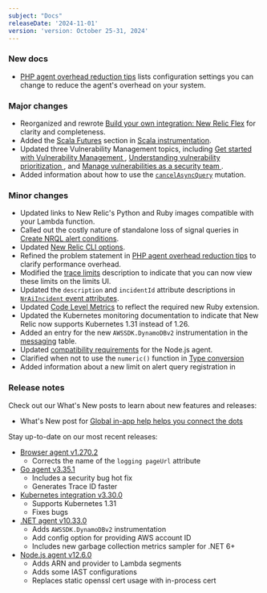 ```yaml
---
subject: "Docs"
releaseDate: '2024-11-01'
version: 'version: October 25-31, 2024'
---
```


### New docs

* [PHP agent overhead reduction tips](/docs/apm/agents/php-agent/troubleshooting/agent-overhead-reduction-tips/) lists configuration settings you can change to reduce the agent's overhead on your system.

### Major changes

* Reorganized and rewrote [Build your own integration: New Relic Flex](/docs/infrastructure/host-integrations/host-integrations-list/flex-integration-tool-build-your-own-integration) for clarity and completeness.
* Added the [Scala Futures](/docs/apm/agents/java-agent/frameworks/scala-installation-java/#futures) section in [Scala instrumentation](/docs/apm/agents/java-agent/frameworks/scala-installation-java).
* Updated three Vulnerability Management topics, including [Get started with Vulnerability Management
](/docs/vulnerability-management/overview), [Understanding vulnerability prioritization
](/docs/vulnerability-management/understanding-prioritization), and [Manage vulnerabilities as a security team
](/docs/vulnerability-management/security-workflow).
* Added information about how to use the [`cancelAsyncQuery`](/docs/apis/nerdgraph/examples/async-queries-nrql-tutorial/#example-cancel-query) mutation.


### Minor changes

* Updated links to New Relic's Python and Ruby images compatible with your Lambda function.
* Called out the costly nature of standalone loss of signal queries in [Create NRQL alert conditions](/docs/alerts/create-alert/create-alert-condition/create-nrql-alert-conditions).
* Updated [New Relic CLI options](/docs/new-relic-solutions/build-nr-ui/newrelic-cli/#nr-cli-commands-options).
* Refined the problem statement in [PHP agent overhead reduction tips](/docs/apm/agents/php-agent/troubleshooting/agent-overhead-reduction-tips) to clarify performance overhead.
* Modified the [trace limits](/docs/distributed-tracing/concepts/how-new-relic-distributed-tracing-works/#trace-limits) description to indicate that you can now view these limits on the limits UI.
* Updated the `description` and `incidentId` attribute descriptions in [`NrAiIncident` event attributes](/docs/alerts/create-alert/condition-details/incident-event-attributes/#NrAiIncident-attributes).
* Updated [Code Level Metrics](/docs/codestream/observability/code-level-metrics) to reflect the required new Ruby extension.
* Updated the Kubernetes monitoring documentation to indicate that New Relic now supports Kubernetes 1.31 instead of 1.26. 
* Added an entry for the new `AWSSDK.DynamoDBv2` instrumentation in the [messaging](/docs/apm/agents/net-agent/getting-started/net-agent-compatibility-requirements/#messaging-core) table.
* Updated [compatibility requirements](/docs/apm/agents/nodejs-agent/getting-started/compatibility-requirements-nodejs-agent) for the Node.js agent.
* Clarified when not to use the `numeric()` function in [Type conversion](/docs/nrql/nrql-syntax-clauses-functions/#type-conversion)
* Added information about a new limit on alert query registration in 


### Release notes

Check out our What's New posts to learn about new features and releases:

* What's New post for [Global in-app help helps you connect the dots](/whats-new/2024/10/whats-new-10-21-in-app-help)

Stay up-to-date on our most recent releases:

* [Browser agent v1.270.2](/docs/release-notes/new-relic-browser-release-notes/browser-agent-release-notes/browser-agent-v1.270.2)
    * Corrects the name of the `logging pageUrl` attribute
* [Go agent v3.35.1](/docs/release-notes/agent-release-notes/go-release-notes/go-agent-3-35-1)
    * Includes a security bug hot fix
    * Generates Trace ID faster
* [Kubernetes integration v3.30.0](/docs/release-notes/infrastructure-release-notes/kubernetes-integration-release-notes/kubernetes-integration-3-30-0)
    * Supports Kubernetes 1.31
    * Fixes bugs
* [.NET agent v10.33.0](/docs/release-notes/agent-release-notes/net-release-notes/net-agent-10-33-0)
    * Adds `AWSSDK.DynamoDBv2` instrumentation
    * Add config option for providing AWS account ID
    * Includes new garbage collection metrics sampler for .NET 6+
* [Node.js agent v12.6.0](/docs/release-notes/agent-release-notes/nodejs-release-notes/node-agent-12-6-0)
    * Adds ARN and provider to Lambda segments
    * Adds some IAST configurations
    * Replaces static openssl cert usage with in-process cert
